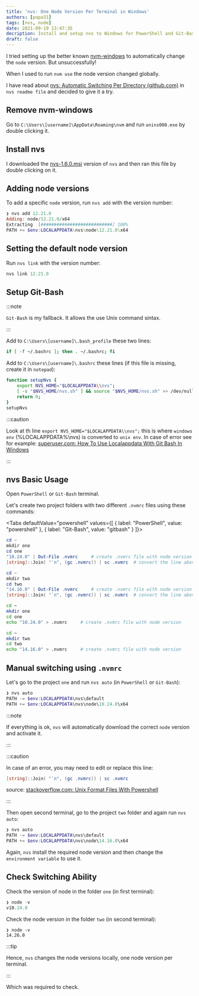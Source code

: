 ```yaml
---
title: 'nvs: One Node Version Per Terminal in Windows'
authors: [papa31]
tags: [nvs, node]
date: 2021-09-19 13:47:35
decription: Install and setup nvs to Windows for PowerShell and Git-Bash
draft: false
---
```




I tried setting up the better known [nvm-windows](https://github.com/coreybutler/nvm-windows) to automatically change the `node` version. But unsuccessfully!

<!--truncate-->

When I used to run `nvm use` the node version changed globally.

I have read about <a href='https://github.com/jasongin/nvs#automatic-switching-per-directory' class='external'>nvs: Automatic Switching Per Directory (github.com)</a> in `nvs readme file` and decided to give it a try.

## Remove nvm-windows

Go to `C:\Users\[username]\AppData\Roaming\nvm` and run `unins000.exe` by double clicking it.

## Install nvs

I downloaded the <a href='https://github.com/jasongin/nvs/releases/tag/v1.6.0' class='external'>nvs-1.6.0.msi</a> version of `nvs` and then ran this file by double clicking on it.

## Adding node versions

To add a specific `node` version, run `nvs add` with the version number:

```powershell
❯ nvs add 12.21.0
Adding: node/12.21.0/x64
Extracting  [###########################] 100%
PATH += $env:LOCALAPPDATA\nvs\node\12.21.0\x64
```

## Setting the default node version

Run `nvs link` with the version number:

```powershell
nvs link 12.21.0
```

## Setup Git-Bash

:::note

`Git-Bash` is my fallback. It allows the use Unix command sintax.

:::

Add to `C:\Users\[username]\.bash_profile` these two lines:

```bash title=".bash_profile"
if [ -f ~/.bashrc ]; then . ~/.bashrc; fi
```

Add to `C:\Users\[username]\.bashrc` these lines (if this file is missing, create it in `notepad`):

```bash title=".bashrc"
function setupNvs {
	export NVS_HOME="$LOCALAPPDATA\\nvs";
	[ -s "$NVS_HOME/nvs.sh" ] && source "$NVS_HOME/nvs.sh" >> /dev/null;
	return 0;
}
setupNvs
```

:::caution

Look at th line `export NVS_HOME="$LOCALAPPDATA\\nvs";` this is where `windows env` (%LOCALAPPDATA%\nvs) is converted to `unix env`. In case of error see for example: <a href='https://superuser.com/questions/1284276/how-to-use-localappdata-with-git-bash-in-windows' class='external'>superuser.com: How To Use Localappdata With Git Bash In Windows</a>

:::

## nvs Basic Usage

Open `PowerShell` or `Git-Bash` terminal.

Let's create two project folders with two different `.nvmrc` files using these commands:

<Tabs defaultValue="powershell" values={[
	{ label: "PowerShell", value: "powershell" },
	{ label: "Git-Bash", value: "gitbash" }
]}>

<TabItem value="powershell">

```powershell
cd ~
mkdir one
cd one
"10.24.0" | Out-File .nvmrc     # create .nvmrc file with node version
[string]::Join( "`n", (gc .nvmrc)) | sc .nvmrc  # convert the line above from Windows to Unix

cd ~
mkdir two
cd two
"14.16.0" | Out-File .nvmrc     # create .nvmrc file with node version
[string]::Join( "`n", (gc .nvmrc)) | sc .nvmrc  # convert the line above from Windows to Unix
```

</TabItem>

<TabItem value="gitbash">

```bash
cd ~
mkdir one
cd one
echo "10.24.0" > .nvmrc     # create .nvmrc file with node version

cd ~
mkdir two
cd two
echo "14.16.0" > .nvmrc     # create .nvmrc file with node version
```

</TabItem>
</Tabs>

## Manual switching using `.nvmrc`

Let's go to the project `one` and run `nvs auto` (in `PowerShell` or `Git-Bash`):

```powershell
❯ nvs auto
PATH -= $env:LOCALAPPDATA\nvs\default
PATH += $env:LOCALAPPDATA\nvs\node\10.24.0\x64
```

:::note

If everything is ok, `nvs` will automatically download the correct `node` version and activate it.

:::

:::caution

In case of an error, you may need to edit or replace this line:

```powershell title="PowerShell"
[string]::Join( "`n", (gc .nvmrc)) | sc .nvmrc
```

source: <a href='https://stackoverflow.com/questions/5102115/unix-format-files-with-powershell' class='external'>stackoverflow.com: Unix Format Files With Powershell</a>

:::

Then open second terminal, go to the project `two` folder and again run `nvs auto`:

```powershell
❯ nvs auto
PATH -= $env:LOCALAPPDATA\nvs\default
PATH += $env:LOCALAPPDATA\nvs\node\14.16.0\x64
```

Again, `nvs` install the required node version and then change the `environment variable` to use it.

## Check Switching Ability

Check the version of node in the folder `one`  (in first terminal):

```powershell
❯ node -v
v10.24.0
```

Check the node version in the folder `two` (in second terminal):

```
❯ node -v
14.26.0
```

:::tip

Hence, `nvs` changes the node versions locally, one node version per terminal.

:::

Which was required to check.
